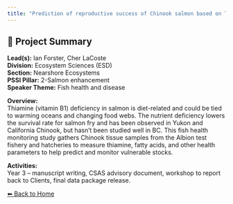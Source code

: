 ```yaml
---
title: "Prediction of reproductive success of Chinook salmon based on Thiamine concentrations in returning adults."
---
```


## 🧬 Project Summary

**Lead(s):** Ian Forster, Cher LaCoste  
**Division:** Ecosystem Sciences (ESD)  
**Section:** Nearshore Ecosystems  
**PSSI Pillar:** 2-Salmon enhancement  
**Speaker Theme:** Fish health and disease  

**Overview:**  
Thiamine (vitamin B1) deficiency in salmon is diet-related and could be tied to warming oceans and changing food webs. The nutrient deficiency lowers the survival rate for salmon fry and has been observed in Yukon and California Chinook, but hasn’t been studied well in BC. This fish health monitoring study gathers Chinook tissue samples from the Albion test fishery and hatcheries to measure thiamine, fatty acids, and other health parameters to help predict and monitor vulnerable stocks.   

**Activities:**  
Year 3 – manuscript writing, CSAS advisory document, workshop to report back to Clients, final data package release.

[⬅ Back to Home](../index.qmd)
